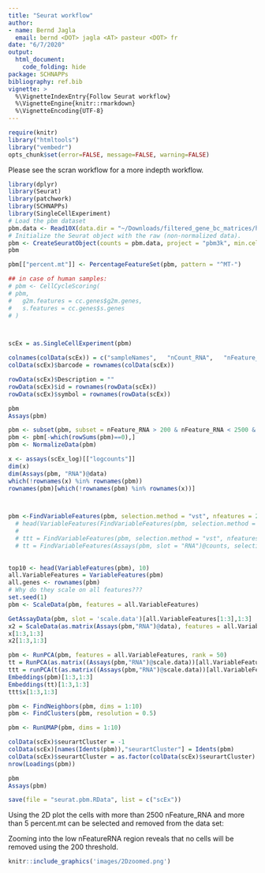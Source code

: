 ```yaml
---
title: "Seurat workflow"
author: 
- name: Bernd Jagla
  email: bernd <DOT> jagla <AT> pasteur <DOT> fr
date: "6/7/2020"
output: 
  html_document:
    code_folding: hide
package: SCHNAPPs
bibliography: ref.bib
vignette: >
  %\VignetteIndexEntry{Follow Seurat workflow}
  %\VignetteEngine{knitr::rmarkdown}
  %\VignetteEncoding{UTF-8}    
---
```




```r
require(knitr)
library("htmltools")
library("vembedr")
opts_chunk$set(error=FALSE, message=FALSE, warning=FALSE)
```

Please see the scran workflow for a more indepth workflow.

```r
library(dplyr)
library(Seurat)
library(patchwork)
library(SCHNAPPs)
library(SingleCellExperiment)
# Load the pbm dataset
pbm.data <- Read10X(data.dir = "~/Downloads/filtered_gene_bc_matrices/hg19/")
# Initialize the Seurat object with the raw (non-normalized data).
pbm <- CreateSeuratObject(counts = pbm.data, project = "pbm3k", min.cells = 3, min.features = 200)
pbm

pbm[["percent.mt"]] <- PercentageFeatureSet(pbm, pattern = "^MT-")

## in case of human samples:
# pbm <- CellCycleScoring(
# pbm,
#   g2m.features = cc.genes$g2m.genes,
#   s.features = cc.genes$s.genes
# )



scEx = as.SingleCellExperiment(pbm)

colnames(colData(scEx)) = c("sampleNames",   "nCount_RNA",   "nFeature_RNA", "percent.mt" , "ident"       )
colData(scEx)$barcode = rownames(colData(scEx))

rowData(scEx)$Description = ""
rowData(scEx)$id = rownames(rowData(scEx))
rowData(scEx)$symbol = rownames(rowData(scEx))

pbm
Assays(pbm)
```

```r

pbm <- subset(pbm, subset = nFeature_RNA > 200 & nFeature_RNA < 2500 & percent.mt < 5)
pbm <- pbm[-which(rowSums(pbm)==0),]
pbm <- NormalizeData(pbm)

x <- assays(scEx_log)[["logcounts"]]
dim(x)
dim(Assays(pbm, "RNA")@data)
which(!rownames(x) %in% rownames(pbm))
rownames(pbm)[which(!rownames(pbm) %in% rownames(x))]



pbm <-FindVariableFeatures(pbm, selection.method = "vst", nfeatures = 2000)
  # head(VariableFeatures(FindVariableFeatures(pbm, selection.method = "vst", nfeatures = 2000)),10)
  # 
  # ttt = FindVariableFeatures(pbm, selection.method = "vst", nfeatures = 2000)
  # tt = FindVariableFeatures(Assays(pbm, slot = "RNA")@counts, selection.method = "vst", nfeatures = 2000)
  
  
top10 <- head(VariableFeatures(pbm), 10)
all.VariableFeatures = VariableFeatures(pbm)
all.genes <- rownames(pbm)
# Why do they scale on all features???
set.seed(1)
pbm <- ScaleData(pbm, features = all.VariableFeatures)

GetAssayData(pbm, slot = 'scale.data')[all.VariableFeatures[1:3],1:3]
x2 = ScaleData(as.matrix(Assays(pbm,"RNA")@data), features = all.VariableFeatures)
x[1:3,1:3]
x2[1:3,1:3]

pbm <- RunPCA(pbm, features = all.VariableFeatures, rank = 50)
tt = RunPCA(as.matrix((Assays(pbm,"RNA")@scale.data))[all.VariableFeatures,] , rank = 50)
ttt = runPCA(t(as.matrix((Assays(pbm,"RNA")@scale.data))[all.VariableFeatures,]) , rank = 50)
Embeddings(pbm)[1:3,1:3]
Embeddings(tt)[1:3,1:3]
ttt$x[1:3,1:3]

pbm <- FindNeighbors(pbm, dims = 1:10)
pbm <- FindClusters(pbm, resolution = 0.5)

pbm <- RunUMAP(pbm, dims = 1:10)

colData(scEx)$seurartCluster = -1
colData(scEx)[names(Idents(pbm)),"seurartCluster"] = Idents(pbm)
colData(scEx)$seurartCluster = as.factor(colData(scEx)$seurartCluster)
nrow(Loadings(pbm))
```

```r
pbm
Assays(pbm)

```


```r
save(file = "seurat.pbm.RData", list = c("scEx"))
```


Using the 2D plot the cells with more than 2500 nFeature_RNA and more than 5 percent.mt can be selected and removed from the data set:



Zooming into the low nFeatureRNA region reveals that no cells will be removed using the 200 threshold.

```r
knitr::include_graphics('images/2Dzoomed.png')
```


